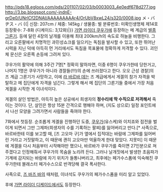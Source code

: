 http://pds18.egloos.com/pds/201107/02/03/b0003003_4e0edf678d277.jpg
http://3.bp.blogspot.com/-jndnE-grDe0/UNrlCf2DNAI/AAAAAAAAAr4/OrUbV8xwL24/s320/0008.jpg
メ・バヂス・バ
{{|
신장: 207cm / 체중: 145kg / 생물종: 벌
분류번호: 미확인생명체 제14호 
등장홧수: 7-8화 (디케이드: 3,12화)|}}
[[가면 라이더 쿠우가]]에 등장하는 메 계급의 [[벌]]종 [[그론기]]. 등에 달린 4장의 날개를 이용해 최대 200km/h의 속도로 하늘을 비행한다. 그리고 오른팔에서 치명적인 과민성쇼크를 일으키는 독침을 발사할 수 있고, 또한 뛰어난 시력을 지닌 덕에 아득히 먼 거리에서도 독침을 목표물에 정확하게 저격할 수 있다. 괴인체 문신은 오른쪽 손등에 그려져 있다.

쿠우가의 활약에 의해 3주간 7명[* 정확히 말하자면, 이중 6명이 쿠우가한테 당한거고, 나머지 1명은 쿠우가가 아니라 경찰들(!!!)의 손에 쓰러졌다고 한다. 오오 근성 경찰]의 즈 계급 그론기가 사망하고, 이에 [[라 바르바 데]]는 즈 계급에게서 게겔의 참가 자격을 박탈하고 메 집단에게 자격을 넘긴다. 그렇게 해서 메 집단의 그론기들 중에서 가장 처음 게겔을 시작한 게 이녀석이다.

게겔의 살인 방법은, 아득히 높은 상공에서 희생자의 '''정수리에 딱 수직으로 저격해서''' 죽이는 것이다. 단, 살인은 항상 15분 간격으로 행해야 하며, (지도 상으로) 일정 포인트에서 나선 모양을 그려가면서 사람들을 죽여야 한다.

7화에서 첫등장. 순조롭게 게겔을 진행하던 도중, [[쿠우가]](유스케)와 이치죠와 접전을 벌이게 되면서 그만 그제파(희생자의 수를 기록하는 팔찌)를 잃어버리고 만다.[* 사족으로, 바르바한테 이를 보고할 때, [즈 고오마 구]가 옆에서 집적대는 바람에 그제파를 잃어버린 거라고 거짓말하고, 이 때문에 괜히 고오마만 억울하게 한대 맞았다. 지못미] 이 때문에 게겔을 다시 처음부터 시작해야만 했으나, 바르바가 쿠우가를 죽이면 27인분으로 쳐주겠다고 인정해줘서 쿠우가의 목숨을 노리려 든다. 그러나 날개짓에서 발생한 초음파가 기계에 감지되는 바람에 자기 위치가 들통나버리고, 최후에는 페가수스폼에 익숙해진 쿠우가한테 블래스터 페가수스으로 반격당해 결국 폭사한다.

사족으로, [[즈 바즈 바]]의 때처럼, 이녀석도 쿠우가의 페가수스폼을 미리 알고 있었다.

후에 [[가면 라이더 디케이드]]에서도 등장한다.
